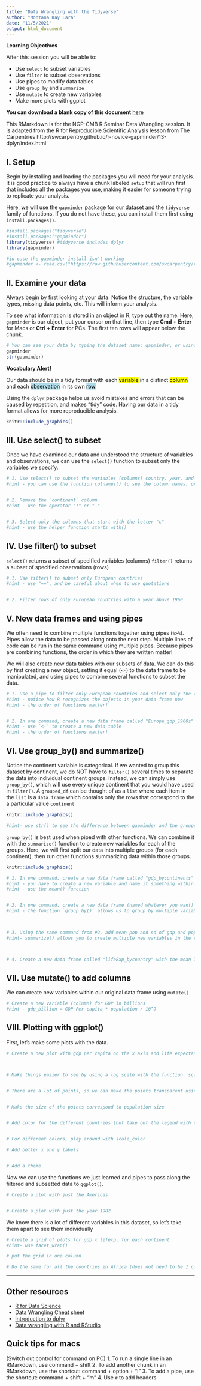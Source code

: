 ---
title: "Data Wrangling with the Tidyverse"
author: "Montana Kay Lara"
date: "11/5/2021"
output: html_document
---

::: {.fyi}
**Learning Objectives**

After this session you will be able to:

- Use `select` to subset variables
- Use `filter` to subset observations
- Use pipes to modify data tables
- Use `group_by` and `summarize` 
- Use `mutate` to create new variables 
- Make more plots with ggplot
:::

**You can download a blank copy of this document**
[here]()

This RMarkdown is for the NGP-CMB R Seminar Data Wrangling session. It is adapted from the R for Reproducible Scientific Analysis lesson from The Carpentries http://swcarpentry.github.io/r-novice-gapminder/13-dplyr/index.html 

## I. Setup

Begin by installing and loading the packages you will need for your analysis. It is good practice to always have a chunk labeled `setup` that will run first that includes all the packages you use, making it easier for someone trying to replicate your analysis. 

Here, we will use the `gapminder` package for our dataset and the `tidyverse` family of functions. If you do not have these, you can install them first using `install.packages()`. 

```{r setup}
#install.packages("tidyverse")
#install.packages("gapminder")
library(tidyverse) #tidyverse includes dplyr
library(gapminder)
```

```{r data}
#in case the gapminder install isn't working
#gapminder <- read.csv("https://raw.githubusercontent.com/swcarpentry/r-novice-gapminder/gh-pages/_episodes_rmd/data/gapminder_data.csv", stringsAsFactors = TRUE)
```


## II. Examine your data

Always begin by first looking at your data. Notice the structure, the variable types, missing data points, etc. This will inform your analysis. 

To see what information is stored in an object in R, type out the name. Here, `gapminder` is our object, put your cursor on that line, then type **Cmd + Enter** for Macs or **Ctrl + Enter** for PCs. The first ten rows will appear below the chunk. 
```{r data_structure}
# You can see your data by typing the dataset name: gapminder, or using the function str()
gapminder
str(gapminder)
```

::: {.note}
**Vocabulary Alert!**

Our data should be in a tidy format with each <mark>variable</mark> in a distinct  <mark>column</mark> and each <mark style="background-color: lightblue">observation</mark> in its own <mark style="background-color: lightblue">row</mark>
:::

Using the `dplyr` package helps us avoid mistakes and errors that can be caused by repetition, and makes "tidy" code. Having our data in a tidy format allows for more reproducible analysis. 

```{r tidydataimg, echo=FALSE}
knitr::include_graphics()
```


## III. Use select() to subset

Once we have examined our data and understood the structure of variables and observations, we can use the `select()` function to subset only the variables we specify. 

```{r select}
# 1. Use select() to subset the variables (columns) country, year, and gdpPercap
#hint - you can use the function colnames() to see the column names, or just type gapminder into the console to view the first 10 lines


# 2. Remove the `continent` column 
#hint - use the operator "!" or "-"


# 3. Select only the columns that start with the letter "c"
#hint - use the helper function starts_with()


```


## IV. Use filter() to subset

`select()` returns a subset of specified variables (columns)
`filter()` returns a subset of specified observations (rows)

```{r filter}
# 1. Use filter() to subset only European countries 
#hint - use "==", and be careful about when to use quotations


# 2. Filter rows of only European countries with a year above 1960

```


## V. New data frames and using pipes

We often need to combine multiple functions together using pipes (`%>%`). Pipes allow the data to be passed along onto the next step. Multiple lines of code can be run in the same command using multiple pipes. Because pipes are combining functions, the order in which they are written matter!

We will also create new data tables with our subsets of data. We can do this by first creating a new object, setting it equal (`<-`) to the data frame to be manipulated, and using pipes to combine several functions to subset the data.

```{r pipes_and_newtables}
# 1. Use a pipe to filter only European countries and select only the variables country, year, and gdpPercap
#hint - notice how R recognizes the objects in your data frame now
#hint - the order of functions matter!


# 2. In one command, create a new data frame called "Europe_gdp_1960s" that has only European countries from the 1960s, and contains the variables country, year, gdpPercap
#hint - use `<-` to create a new data table
#hint - the order of functions matter!

```


## VI. Use group_by() and summarize()

Notice the continent variable is categorical. If we wanted to group this dataset by continent, we do NOT have to `filter()` several times to separate the data into individual continent groups. Instead, we can simply use `group_by()`, which will use every unique continent that you would have used in `filter()`. A `grouped_df` can be thought of as a `list` where each item in the `list` is a `data.frame` which contains only the rows that correspond to the a particular value `continent`

```{r groupbyimg, echo=FALSE}
knitr::include_graphics()
```

```{r group_by}
#hint- use str() to see the difference between gapminder and the grouped dataset

```

`group_by()` is best used when piped with other functions. We can combine it with the `summarize()` function to create new variables for each of the groups. Here, we will first split our data into multiple groups (for each continent), then run other functions summarizing data within those groups. 

```{r summarizeimg, echo=FALSE}
knitr::include_graphics()
```

```{r summarize}
# 1. In one command, create a new data frame called "gdp_bycontinents" with the mean gdpPercap for each continent
#hint - you have to create a new variable and name it something within the summarise() function 
#hint - use the mean() function


# 2. In one command, create a new data frame (named whatever you want) with the mean gdpPercap grouped by continent and year
#hint - the function `group_by()` allows us to group by multiple variables

  

# 3. Using the same command from #2, add mean pop and sd of gdp and pop
#hint- summarize() allows you to create multiple new variables in the same function



# 4. Create a new data frame called "lifeExp_bycountry" with the mean life expectancy for each country


```

## VII. Use mutate() to add columns

We can create new variables within our original data frame using `mutate()`

```{r mutate}
# Create a new variable (column) for GDP in billions
#hint - gdp_billion = GDP Per capita * population / 10^9


```


## VIII. Plotting with ggplot()

First, let's make some plots with the data.

```{r ggplot_basic}
# Create a new plot with gdp per capita on the x axis and life expectancy on the y axis



# Make things easier to see by using a log scale with the function `scale_x_log10()` The log transformation can be used to make highly skewed distributions less skewed. This can be valuable for making patterns in the data more interpretable.


# There are a lot of points, so we can make the points transparent using alpha


# Make the size of the points correspond to population size


# Add color for the different countries (but take out the legend with show.legend = FALSE because it will take up too much space)


# For different colors, play around with scale_color

# Add better x and y labels


# Add a theme

```

Now we can use the functions we just learned and pipes to pass along the filtered and subsetted data to `ggplot()`.  

```{r ggplot_filtered}
# Create a plot with just the Americas


# Create a plot with just the year 1982

```

We know there is a lot of different variables in this dataset, so let's take them apart to see them individually 

```{r ggplot_facet}
# Create a grid of plots for gdp x lifexp, for each continent
#hint- use facet_wrap()

# put the grid in one column

# Do the same for all the countries in Africa (does not need to be 1 column)

```



-------------------------------------------
## Other resources 
* [R for Data Science](http://r4ds.had.co.nz/)
* [Data Wrangling Cheat sheet](https://www.rstudio.com/wp-content/uploads/2015/02/data-wrangling-cheatsheet.pdf)
* [Introduction to dplyr](https://dplyr.tidyverse.org/)
* [Data wrangling with R and RStudio](https://www.rstudio.com/resources/webinars/data-wrangling-with-r-and-rstudio/)

## Quick tips for macs
(Switch out control for command on PC)
1. To run a single line in an RMarkdown, use command + shift
2. To add another chunk in an RMarkdown, use the shortcut: command + option + "i" 
3. To add a pipe, use the shortcut: command + shift + "m"
4. Use `#` to add headers 
